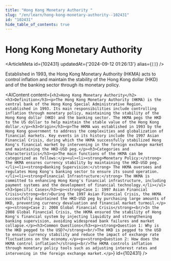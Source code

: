 ```yaml
---
title: "Hong Kong Monetary Authority "
slug: "/en/learn/hong-kong-monetary-authority--102431"
id: "102431"
hide_table_of_contents: true
---
```



# Hong Kong Monetary Authority 

<ArticleMeta id={102431} updatedAt={'2024-09-12 01:26:13'} alias={`[]`} />
<div className='border-solid border-b border-t-0 my-4 border-[var(--ifm-color-gray-300)]' />

Established in 1993, the Hong Kong Monetary Authority (HKMA) acts to control inflation and maintain the stability of the Hong Kong dollar (HKD) and of the banking sector through its monetary policy.

<AIContent content={`<h2>Hong Kong Monetary Authority</h2><h3>Definition</h3><p>The Hong Kong Monetary Authority (HKMA) is the central bank of the Hong Kong Special Administrative Region, established in 1993. Its main responsibilities include controlling inflation through monetary policy, maintaining the stability of the Hong Kong dollar (HKD) and the banking sector. The HKMA pegs the HKD to the US dollar to help maintain the stable value of the Hong Kong dollar.</p><h3>Origin</h3><p>The HKMA was established in 1993 by the Hong Kong government to address the complexities and globalization of financial markets. Key events in its history include the 1997 Asian Financial Crisis, during which the HKMA successfully stabilized Hong Kong's financial market by intervening in the foreign exchange market and maintaining the HKD-USD peg.</p><h3>Categories and Characteristics</h3><p>The main functions of the HKMA can be categorized as follows:</p><ul><li><strong>Monetary Policy:</strong> The HKMA ensures currency stability by maintaining the HKD-USD peg.</li><li><strong>Banking Supervision:</strong> The HKMA oversees and regulates Hong Kong's banking sector to ensure its sound operation.</li><li><strong>Financial Infrastructure:</strong> The HKMA is committed to enhancing Hong Kong's financial infrastructure, including payment systems and the development of financial technology.</li></ul><h3>Specific Cases</h3><p><strong>Case 1: 1997 Asian Financial Crisis</strong><br/>During the 1997 Asian Financial Crisis, the HKMA successfully maintained the HKD-USD peg by purchasing large amounts of HKD, preventing currency devaluation and financial market turmoil.</p><p><strong>Case 2: 2008 Global Financial Crisis</strong><br/>In the 2008 Global Financial Crisis, the HKMA ensured the stability of Hong Kong's financial system by injecting liquidity and strengthening banking supervision, avoiding widespread bank failures and market collapse.</p><h3>Common Questions</h3><p><strong>Question 1: Why is the HKD pegged to the USD?</strong><br/>The HKD is pegged to the USD to ensure currency stability and reduce the impact of exchange rate fluctuations on the economy.</p><p><strong>Question 2: How does the HKMA control inflation?</strong><br/>The HKMA controls inflation through monetary policy tools such as adjusting interest rates and intervening in the foreign exchange market.</p>`} id={102431} />
